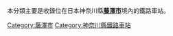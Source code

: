 本分類主要是收錄位在日本神奈川縣'''[[藤澤市|藤澤市]]'''境內的鐵路車站。
{{Commonscat|Train stations in Fujisawa city}}

{{DEFAULTSORT:Fujisawa}}
[[Category:藤澤市|Category:藤澤市]]
[[Category:神奈川縣鐵路車站|Category:神奈川縣鐵路車站]]